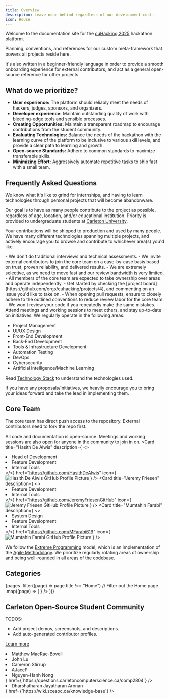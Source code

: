 ```yaml
---
title: Overview
description: Leave none behind regardless of our development cost.
icon: House
---
```



Welcome to the documentation site for the [cuHacking 2025](https://www.cuhacking.ca) hackathon platform.

Planning, conventions, and references for our custom meta-framework that powers all projects reside here.

It's also written in a beginner-friendly language in order to provide a smooth onboarding experience for external contributors, and act as a general open-source reference for other projects.

## What do we prioritize?
- **User experience:** The platform should reliably meet the needs of hackers, judges, sponsors, and organizers.
- **Developer experience:** Maintain outstanding quality of work with bleeding-edge tools and sensible processes.
- **Creating Opportunities:** Maintain a transparent roadmap to encourage contributions from the student community.
- **Evaluating Technologies:** Balance the needs of the hackathon with the learning curve of the platform to be inclusive to various skill levels, and provide a clear path to learning and growth.
- **Open-source Standards:** Adhere to common standards to maximize transferable skills.
- **Minimizing Effort:** Aggressively automate repetitive tasks to ship fast with a small team.

## Frequently Asked Questions

<Accordions>
<Accordion title="Who can contribute to the project?">
We know what it's like to grind for internships, and having to learn technologies through personal projects that will become abandonware.

Our goal is to have as many people contribute to the project as possible, regardless of age, location, and/or educational institution. Priority is provided to undergraduate students at [Carleton University](https://carleton.ca/).

Your contributions will be shipped to production and used by many people. We have many different technologies spanning multiple projects, and actively encourage you to browse and contribute to whichever area(s) you'd like.
</Accordion>

<Accordion title="How can I join the core team?">
  - We don't do traditional interviews and technical assessments.
  - We invite external contributors to join the core team on a case-by-case basis based on trust, proven reliability, and delivered results.
  - We are extremely selective, as we need to move fast and our review bandwidth is very limited.
    - All members of the core team are expected to take ownership over areas and operate independently.
  - Get started by checking the [project board](https://github.com/orgs/cuhacking/projects/4), and commenting on an issue you'd like to take on.
  - When opening pull requests, ensure to closely adhere to the outlined conventions to reduce review labor for the core team.
    - We won't review your code if you repeatedly make the same mistakes.
  - Attend meetings and working sessions to meet others, and stay up-to-date on initiatives.
</Accordion>

  <Accordion title="What can I learn by contributing to this project?">
We regularly operate in the following areas:

- Project Management
- UI/UX Design
- Front-End Development
- Back-End Development
- Tools & Infrastructure Development
- Automation Testing
- DevOps
- Cybersecurity
- Artificial Intelligence/Machine Learning

Read [Technology Stack](/technology-stack) to understand the technologies used.

If you have any proposals/initiatives, we heavily encourage you to bring your ideas forward and take the lead in implementing them.
</Accordion>
</Accordions>

## Core Team

The core team has direct push access to the repository. External contributors need to fork the repo first.

All code and documentation is open-source. Meetings and working sessions are also open for anyone in the community to join in on.
<Cards>
<Card
    title="Hasith De Alwis"
    description={
    <>
    <li>Head of Development</li>
    <li>Feature Development</li>
    <li>Internal Tools</li>
    </>}
    href="https://github.com/HasithDeAlwis"
    icon={
      <img
        src="https://avatars.githubusercontent.com/u/83139626?v=4"
        alt="Hasith De Alwis GitHub Profile Picture"
        width={24}
        height={24}
      />
      }
/>
<Card
    title="Jeremy Friesen"
    description={
    <>
    <li>Feature Development</li>
    <li>Internal Tools</li>
    </>}
    href="https://github.com/JeremyFriesenGitHub"
    icon={
      <img
        src="https://avatars.githubusercontent.com/u/123791412?v=4"
        alt="Jeremy Friesen GitHub Profile Picture"
        width={24}
        height={24}
      />
      }
/>
<Card
    title="Mumtahin Farabi"
    description={
    <>
    <li>System Design</li>
    <li>Feature Development</li>
    <li>Internal Tools</li>
    </>}
    href="https://github.com/MFarabi619"
    icon={
      <img
        src="https://avatars.githubusercontent.com/u/54924158?v=4"
        alt="Mumtahin Farabi GitHub Profile Picture"
        width={24}
        height={24}
      />
      }
/>
</Cards>

We follow the [Extreme Programming](https://en.wikipedia.org/wiki/Extreme_programming) model, which is an implementation of the [Agile Methodology](https://agilemanifesto.org/). We prioritize regularly rotating areas of ownership and being well-rounded in all areas of the codebase.

## Categories

<Cards>
  {pages
    .filter((page) => page.title !== "Home") // Filter out the Home page
    .map((page) => (
      <Card
        key={page.title}
        title={page.title}
        description={page.description}
        href={`/${page.url}`}
        icon={
          <page.icon
            style={{
              color: `hsl(var(--accent-foreground))`,
            }}
          />
        }
      />
    ))}
</Cards>

## Carleton Open-Source Student Community

TODOS:

- Add project demos, screenshots, and descriptions.
- Add auto-generated contributor profiles.

[Learn more](https://github.com/cuhacking/hackathon/issues/52)

<Cards>
  <Card
    title="CCSS Questions Repository"
    description={
      <>
        <li>Matthew MacRae-Bovell</li>
        <li>John Lu</li>
        <li>Cameron Stirrup</li>
        <li>AJaccP</li>
        <li>Nguyen-Hanh Nong</li>
      </>
    }
    href={`https://questions.carletoncomputerscience.ca/comp2804`}
  />
  <Card
    title="SCESoc Knowledge Base"
    description={
      <>
        <li>Dharshatharan Jayatharan Aronan</li>
      </>
    }
    href={`https://wiki.scesoc.ca/knowledge-base`}
  />
</Cards>
